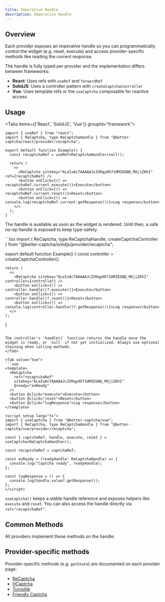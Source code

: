 ```yaml
---
title: Imperative Handle
description: Imperative Handle
---
```


## Overview

Each provider exposes an imperative handle so you can programmatically control the widget (e.g. reset, execute) and access provider-specific methods like reading the current response.

The handle is fully typed per provider and the implementation differs between frameworks:
- **React**: Uses refs with `useRef` and `forwardRef`
- **SolidJS**: Uses a controller pattern with `createCaptchaController`
- **Vue**: Uses template refs or the `useCaptcha` composable for reactive access

## Usage

<Tabs items={['React', 'SolidJS', 'Vue']} groupId="framework">
  <Tab value="React">
  ```tsx
  import { useRef } from "react";
  import { ReCaptcha, type ReCaptchaHandle } from "@better-captcha/react/provider/recaptcha";

  export default function Example() {
    const recaptchaRef = useRef<ReCaptchaHandle>(null!);

    return (
      <>
        <ReCaptcha sitekey="6LeIxAcTAAAAAJcZVRqyHh71UMIEGNQ_MXjiZKhI" ref={recaptchaRef} />
        <button onClick={() => recaptchaRef.current.execute()}>Execute</button>
        <button onClick={() => recaptchaRef.current.reset()}>Reset</button>
        <button onClick={() => console.log(recaptchaRef.current.getResponse())}>Log response</button>
      </>
    );
  }
  ```
  
  The handle is available as soon as the widget is rendered. Until then, a safe no-op handle is exposed to keep type-safety.
  </Tab>
  
  <Tab value="SolidJS">
  ```tsx
  import { ReCaptcha, type ReCaptchaHandle, createCaptchaController } from "@better-captcha/solidjs/provider/recaptcha";

  export default function Example() {
    const controller = createCaptchaController<ReCaptchaHandle>();

    return (
      <>
        <ReCaptcha sitekey="6LeIxAcTAAAAAJcZVRqyHh71UMIEGNQ_MXjiZKhI" controller={controller} />
        <button onClick={() => controller.handle()?.execute()}>Execute</button>
        <button onClick={() => controller.handle()?.reset()}>Reset</button>
        <button onClick={() => console.log(controller.handle()?.getResponse())}>Log response</button>
      </>
    );
  }
  ```
  
  The controller's `handle()` function returns the handle once the widget is ready, or `null` if not yet initialized. Always use optional chaining when calling methods.
  </Tab>

  <Tab value="Vue">
  ```vue
  <template>
    <ReCaptcha
      ref="recaptchaRef"
      sitekey="6LeIxAcTAAAAAJcZVRqyHh71UMIEGNQ_MXjiZKhI"
      @ready="onReady"
    />
    <button @click="execute">Execute</button>
    <button @click="reset">Reset</button>
    <button @click="logResponse">Log response</button>
  </template>

  <script setup lang="ts">
  import { useCaptcha } from "@better-captcha/vue";
  import { ReCaptcha, type ReCaptchaHandle } from "@better-captcha/vue/provider/recaptcha";

  const { captchaRef, handle, execute, reset } = useCaptcha<ReCaptchaHandle>();

  const recaptchaRef = captchaRef;

  const onReady = (readyHandle: ReCaptchaHandle) => {
    console.log("Captcha ready", readyHandle);
  };

  const logResponse = () => {
    console.log(handle.value?.getResponse());
  };
  </script>
  ```
  
  `useCaptcha()` keeps a stable handle reference and exposes helpers like `execute` and `reset`. You can also access the handle directly via `ref="recaptchaRef"`.
  </Tab>
</Tabs>

## Common Methods

All providers implement these methods on the handle:

<AutoTypeTable path="../../packages/core/src/provider.ts" name="CaptchaHandle" />

## Provider-specific methods

Provider-specific methods (e.g. `getState`) are documented on each provider page:

- [ReCaptcha](/docs/provider/recaptcha)
- [HCaptcha](/docs/provider/hcaptcha)
- [Turnstile](/docs/provider/turnstile)
- [Friendly Captcha](/docs/provider/friendly-captcha)
